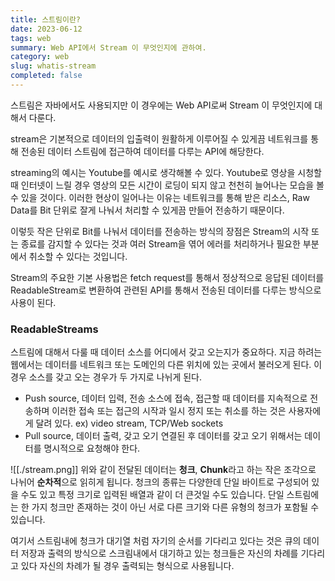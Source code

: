 ```yaml
---
title: 스트림이란?
date: 2023-06-12
tags: web
summary: Web API에서 Stream 이 무엇인지에 관하여.
category: web
slug: whatis-stream
completed: false
---
```


스트림은 자바에서도 사용되지만 이 경우에는 Web API로써 Stream 이 무엇인지에 대해서 다룬다.

stream은 기본적으로 데이터의 입출력이 원활하게 이루어질 수 있게끔 네트워크를 통해 전송된 데이터 스트림에 접근하여 데이터를 다루는 API에 해당한다.

streaming의 예시는 Youtube를 예시로 생각해볼 수 있다. Youtube로 영상을 시청할 때 인터넷이 느릴 경우 영상의 모든 시간이 로딩이 되지 않고 천천히 늘어나는 모습을 볼 수 있을 것이다. 이러한 현상이 일어나는 이유는 네트워크를 통해 받은 리소스, Raw Data를 Bit 단위로 잘게 나눠서 처리할 수 있게끔 만들어 전송하기 때문이다.

이렇듯 작은 단위로 Bit를 나눠서 데이터를 전송하는 방식의 장점은 Stream의 시작 또는 종료를 감지할 수 있다는 것과 여러 Stream을 엮어 에러를 처리하거나 필요한 부분에서 취소할 수 있다는 것입니다.

Stream의 주요한 기본 사용법은 fetch request를 통해서 정상적으로 응답된 데이터를 ReadableStream로 변환하여 관련된 API를 통해서 전송된 데이터를 다루는 방식으로 사용이 된다.

### ReadableStreams

스트림에 대해서 다룰 때 데이터 소스를 어디에서 갖고 오는지가 중요하다. 지금 하려는 웹에서는 데이터를 네트워크 또는 도메인의 다른 위치에 있는 곳에서 불러오게 된다. 이 경우 소스를 갖고 오는 경우가 두 가지로 나뉘게 된다.

- Push source, 데이터 입력, 전송
  소스에 접속, 접근할 때 데이터를 지속적으로 전송하며 이러한 접속 또는 접근의 시작과 일시 정지 또는 취소를 하는 것은 사용자에게 달려 있다.
  ex) video stream, TCP/Web sockets
- Pull source, 데이터 출력, 갖고 오기
  연결된 후 데이터를 갖고 오기 위해서는 데이터를 명시적으로 요청해야 한다.

![[./stream.png]]
위와 같이 전달된 데이터는 **청크**, **Chunk**라고 하는 작은 조각으로 나뉘어 **순차적**으로 읽히게 됩니다. 청크의 종류는 다양한데 단일 바이트로 구성되어 있을 수도 있고 특정 크기로 입력된 배열과 같이 더 큰것일 수도 있습니다. 단일 스트림에는 한 가지 청크만 존재하는 것이 아닌 서로 다른 크기와 다른 유형의 청크가 포함될 수 있습니다.

여기서 스트림내에 청크가 대기열 처럼 자기의 순서를 기다리고 있다는 것은 큐의 데이터 저장과 출력의 방식으로 스크림내에서 대기하고 있는 청크들은 자신의 차례를 기다리고 있다 자신의 차례가 될 경우 출력되는 형식으로 사용됩니다.
